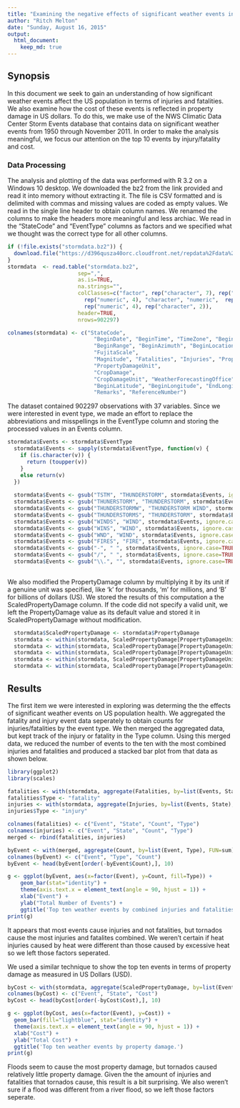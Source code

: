 ```yaml
---
title: "Examining the negative effects of significant weather events in the US."
author: "Ritch Melton"
date: "Sunday, August 16, 2015"
output:
  html_document:
    keep_md: true
---
```


## Synopsis
In this document we seek to gain an understanding of how significant weather events affect the US population in terms of injuries and fatalities. We also examine how the cost of these events is reflected in property damage in US dollars. To do this, we make use of the NWS Climatic Data Center Storm Events database that contains data on significant weather events from 1950 through November 2011. In order to make the analysis meaningful, we focus our attention on the top 10 events by injury/fatality and cost.


### Data Processing
The analysis and plotting of the data was performed with R 3.2 on a Windows 10 desktop. We downloaded the bz2 from the link provided and read it into memory without extracting it. The file is CSV formatted and is delimited with commas and missing values are coded as empty values. We read in the single line header to obtain column names. We renamed the columns to make the headers more meaningful and less archiac. We read in the "StateCode" and "EventType" columns as factors and we specified what we thought was the correct type for all other columns.

```r

if (!file.exists("stormdata.bz2")) {
  download.file("https://d396qusza40orc.cloudfront.net/repdata%2Fdata%2FStormData.csv.bz2", "stormdata.bz2", method='auto')
}
stormdata  <- read.table("stormdata.bz2",
                      sep=",",
                      as.is=TRUE,
                      na.strings="",
                      colClasses=c("factor", rep("character", 7), rep("character", 12), "factor", 
                        rep("numeric", 4), "character", "numeric",  rep("character", 4),
                        rep("numeric", 4), rep("character", 2)),
                      header=TRUE,
                      nrows=902297)

colnames(stormdata) <- c("StateCode",
                           "BeginDate", "BeginTime", "TimeZone", "BeginCounty", "BeginCountyName", "State", "EventType",
                           "BeginRange", "BeginAzimuth", "BeginLocation", "EndDate", "EndTime", "EndCounty", "EndCountyName", "EndRange", "EndAzimuth", "EndLocation", "Length", "Width",
                           "FujitaScale",
                           "Magnitude", "Fatalities", "Injuries", "PropertyDamage",
                           "PropertyDamageUnit",
                           "CropDamage",
                           "CropDamageUnit", "WeatherForecastingOffice", "StateOffice", "ZoneNames",
                           "BeginLatitude", "BeginLongitude", "EndLongitude", "EndLatitude",
                           "Remarks", "ReferenceNumber")  
```

The dataset contained 902297 observations with 37 variables. Since we were interested in event type, we made an effort to replace the abbreviations and misspellings in the EventType column and storing the processed values in an Events column.

```r
stormdata$Events <- stormdata$EventType
  stormdata$Events <- sapply(stormdata$EventType, function(v) {
    if (is.character(v)) {
      return (toupper(v))
    }
    else return(v)
  })
  
  stormdata$Events <- gsub("TSTM", "THUNDERSTORM", stormdata$Events, ignore.case=TRUE)
  stormdata$Events <- gsub("THUNERSTORM", "THUNDERSTORM", stormdata$Events, ignore.case=TRUE)
  stormdata$Events <- gsub("THUNDERSTORMW", "THUNDERSTORM WIND", stormdata$Events, ignore.case=TRUE)
  stormdata$Events <- gsub("THUNDERSTORMS", "THUNDERSTORM", stormdata$Events, ignore.case=TRUE)
  stormdata$Events <- gsub("WINDS", "WIND", stormdata$Events, ignore.case=TRUE)
  stormdata$Events <- gsub("WINS", "WIND", stormdata$Events, ignore.case=TRUE)
  stormdata$Events <- gsub("WND", "WIND", stormdata$Events, ignore.case=TRUE)
  stormdata$Events <- gsub("FIRES", "FIRE", stormdata$Events, ignore.case=TRUE)
  stormdata$Events <- gsub("-", " ", stormdata$Events, ignore.case=TRUE)
  stormdata$Events <- gsub("/", " ", stormdata$Events, ignore.case=TRUE)
  stormdata$Events <- gsub("\\.", "", stormdata$Events, ignore.case=TRUE)
 
```

We also modified the PropertyDamage column by multiplying it by its unit if a genuine unit was specified, like 'k' for thousands, 'm' for millions, and 'B' for billions of dollars (US). We stored the results of this computation a the ScaledPropertyDamage column. If the code did not specify a valid unit, we left the PropertyDamage value as its default value and stored it in ScaledPropertyDamage without modification.

```r
  stormdata$ScaledPropertyDamage <- stormdata$PropertyDamage
  stormdata <- within(stormdata, ScaledPropertyDamage[PropertyDamageUnit == "K" & !is.na(PropertyDamageUnit)] <- PropertyDamage[PropertyDamageUnit == "K" & !is.na(PropertyDamageUnit)] * 1000)
  stormdata <- within(stormdata, ScaledPropertyDamage[PropertyDamageUnit == "k" & !is.na(PropertyDamageUnit)] <- PropertyDamage[PropertyDamageUnit == "k" & !is.na(PropertyDamageUnit)] * 1000)
  stormdata <- within(stormdata, ScaledPropertyDamage[PropertyDamageUnit == "M" & !is.na(PropertyDamageUnit)] <- PropertyDamage[PropertyDamageUnit == "M" & !is.na(PropertyDamageUnit)] * 1000000)
  stormdata <- within(stormdata, ScaledPropertyDamage[PropertyDamageUnit == "m" & !is.na(PropertyDamageUnit)] <- PropertyDamage[PropertyDamageUnit == "m" & !is.na(PropertyDamageUnit)] * 1000000)
  stormdata <- within(stormdata, ScaledPropertyDamage[PropertyDamageUnit == "B" & !is.na(PropertyDamageUnit)] <- PropertyDamage[PropertyDamageUnit == "B" & !is.na(PropertyDamageUnit)] * 1000000000)
```

## Results

The first item we were interested in exploring was determing the the effects of significant weather events on US population health. We aggregated the fatality and injury event data seperately to obtain counts for injuries/fatalities by the event type. We then merged the aggregated data, but kept track of the injury or fatality in the Type column. Using this merged data, we reduced the number of events to the ten with the most combined injuries and fatalities and produced a stacked bar plot from that data as shown below.
```r
library(ggplot2)
library(scales)

fatalities <- with(stormdata, aggregate(Fatalities, by=list(Events, State), FUN=sum))
fatalities$Type <- "fatality"
injuries <- with(stormdata, aggregate(Injuries, by=list(Events, State), FUN=sum))
injuries$Type <- "injury"

colnames(fatalities) <- c("Event", "State", "Count", "Type")
colnames(injuries) <- c("Event", "State", "Count", "Type")
merged <- rbind(fatalities, injuries)

byEvent <- with(merged, aggregate(Count, by=list(Event, Type), FUN=sum))
colnames(byEvent) <- c("Event", "Type", "Count")
byEvent <- head(byEvent[order(-byEvent$Count),], 10)

g <- ggplot(byEvent, aes(x=factor(Event), y=Count, fill=Type)) +
    geom_bar(stat="identity") +
    theme(axis.text.x = element_text(angle = 90, hjust = 1)) +
    xlab("Event") +
    ylab("Total Number of Events") +
    ggtitle('Top ten weather events by combined injuries and fatalities.')
print(g)
```

It appears that most events cause injuries and not fatalities, but tornados cause the most injuries and fatalites combined. We weren't certain if heat injuries caused by heat were different than those caused by excessive heat so we left those factors seperated. 

We used a similar technique to show the top ten events in terms of property damage as measured in US Dollars (USD).
```r
byCost <- with(stormdata, aggregate(ScaledPropertyDamage, by=list(Events, State), FUN=sum))
colnames(byCost) <- c("Event", "State", "Cost")
byCost <- head(byCost[order(-byCost$Cost),], 10)

g <- ggplot(byCost, aes(x=factor(Event), y=Cost)) +
  geom_bar(fill="lightblue", stat="identity") +
  theme(axis.text.x = element_text(angle = 90, hjust = 1)) +
  xlab("Cost") +
  ylab("Total Cost") +
  ggtitle('Top ten weather events by property damage.')
print(g)
```

Floods seem to cause the most property damage, but tornados caused relatively little property damage. Given the the amount of injuries and fatalities that tornados cause, this result is a bit surprising. We also weren't sure if a flood was different from a river flood, so we left those factors seperate.
